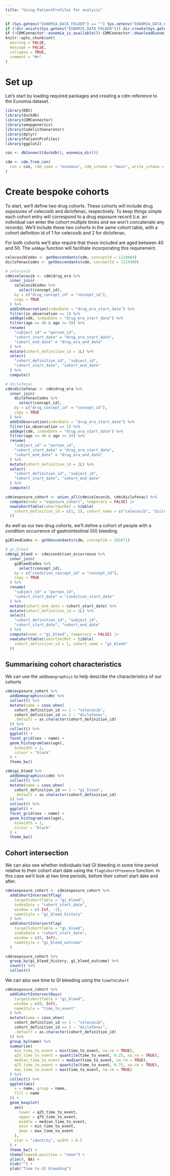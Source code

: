 ```yaml
---
title: "Using PatientProfiles for analysis"
---
```


```r
if (Sys.getenv("EUNOMIA_DATA_FOLDER") == "") Sys.setenv("EUNOMIA_DATA_FOLDER" = tempdir())
if (!dir.exists(Sys.getenv("EUNOMIA_DATA_FOLDER"))) dir.create(Sys.getenv("EUNOMIA_DATA_FOLDER"))
if (!CDMConnector::eunomia_is_available()) CDMConnector::downloadEunomiaData()
knitr::opts_chunk$set(
  warning = FALSE,
  message = FALSE,
  collapse = TRUE,
  comment = "#>"
)
```

# Set up 
Let's start by loading required packages and creating a cdm reference to the Eunomia dataset. 

```r
library(DBI)
library(duckdb)
library(CDMConnector)
library(omopgenerics)
library(CodelistGenerator)
library(dplyr)
library(PatientProfiles)
library(ggplot2)

con <- dbConnect(duckdb(), eunomia_dir())

cdm <- cdm_from_con(
  con = con, cdm_name = "eunomia", cdm_schema = "main", write_schema = "main"
)
```


# Create bespoke cohorts

To start, we'll define two drug cohorts. These cohorts will include drug exposures of celecoxib and diclofenac, respectively. To keep things simple each cohort entry will correspond to a drug exposure record (i.e. an individual can enter the cohort multiple times and we won't concatenate any records). We'll include these two cohorts in the same cohort table, with a cohort definition id of 1 for celecoxib and 2 for diclofenac.

For both cohorts we'll also require that those included are aged between 40 and 50. The `addAge` function will facilitate incorporating this requirement.


```r
celecoxibCodes <- getDescendants(cdm, conceptId = 1118084)
diclofenacCodes <- getDescendants(cdm, conceptId = 1124300)

# celecoxib
cdm$celecoxib <- cdm$drug_era %>%
  inner_join(
    celecoxibCodes %>%
      select(concept_id),
    by = c("drug_concept_id" = "concept_id"),
    copy = TRUE
  ) %>%
  addInObservation(indexDate = "drug_era_start_date") %>%
  filter(in_observation == 1) %>%
  addAge(cdm, indexDate = "drug_era_start_date") %>%
  filter(age >= 40 & age <= 50) %>%
  rename(
    "subject_id" = "person_id",
    "cohort_start_date" = "drug_era_start_date",
    "cohort_end_date" = "drug_era_end_date"
  ) %>%
  mutate(cohort_definition_id = 1L) %>%
  select(
    "cohort_definition_id", "subject_id",
    "cohort_start_date", "cohort_end_date"
  ) %>%
  compute()

# diclofenac
cdm$diclofenac <- cdm$drug_era %>%
  inner_join(
    diclofenacCodes %>%
      select(concept_id),
    by = c("drug_concept_id" = "concept_id"),
    copy = TRUE
  ) %>%
  addInObservation(indexDate = "drug_era_start_date") %>%
  filter(in_observation == 1) %>%
  addAge(cdm, indexDate = "drug_era_start_date") %>%
  filter(age >= 40 & age <= 50) %>%
  rename(
    "subject_id" = "person_id",
    "cohort_start_date" = "drug_era_start_date",
    "cohort_end_date" = "drug_era_end_date"
  ) %>%
  mutate(cohort_definition_id = 2L) %>%
  select(
    "cohort_definition_id", "subject_id",
    "cohort_start_date", "cohort_end_date"
  ) %>%
  compute()

cdm$exposure_cohort <- union_all(cdm$celecoxib, cdm$diclofenac) %>%
  compute(name = "exposure_cohort", temporary = FALSE) |>
  newCohortTable(cohortSetRef = tibble(
    cohort_definition_id = c(1, 2), cohort_name = c("celecoxib", "diclofenac")
  ))
```

As well as our two drug cohorts, we'll define a cohort of people with a condition occurrence of gastrointestinal (GI) bleeding. 

```r
giBleedCodes <- getDescendants(cdm, conceptId = 192671)

# gi_bleed
cdm$gi_bleed <- cdm$condition_occurrence %>%
  inner_join(
    giBleedCodes %>%
      select(concept_id),
    by = c("condition_concept_id" = "concept_id"),
    copy = TRUE
  ) %>%
  rename(
    "subject_id" = "person_id",
    "cohort_start_date" = "condition_start_date"
  ) %>%
  mutate(cohort_end_date = cohort_start_date) %>%
  mutate(cohort_definition_id = 1L) %>%
  select(
    "cohort_definition_id", "subject_id",
    "cohort_start_date", "cohort_end_date"
  ) %>%
  compute(name = "gi_bleed", temporary = FALSE) |>
  newCohortTable(cohortSetRef = tibble(
    cohort_definition_id = 1, cohort_name = "gi_bleed"
  ))
```

## Summarising cohort characteristics

We can use the `addDemographics` to help describe the characteristics of our cohorts

```r
cdm$exposure_cohort %>%
  addDemographics(cdm) %>%
  collect() %>%
  mutate(name = case_when(
    cohort_definition_id == 1 ~ "celecoxib",
    cohort_definition_id == 2 ~ "diclofenac",
    .default = as.character(cohort_definition_id)
  )) %>%
  collect() %>%
  ggplot() +
  facet_grid(sex ~ name) +
  geom_histogram(aes(age),
    binwidth = 1,
    colour = "black"
  ) +
  theme_bw()
```


```r
cdm$gi_bleed %>%
  addDemographics(cdm) %>%
  collect() %>%
  mutate(name = case_when(
    cohort_definition_id == 1 ~ "gi_bleed",
    .default = as.character(cohort_definition_id)
  )) %>%
  collect() %>%
  ggplot() +
  facet_grid(sex ~ name) +
  geom_histogram(aes(age),
    binwidth = 1,
    colour = "black"
  ) +
  theme_bw()
```

## Cohort intersection
We can also see whether individuals had GI bleeding in some time period relative to their cohort start date using the `flagCohortPresence` function. In this case we'll look at two time periods, before their cohort start date and after.
```r
cdm$exposure_cohort <- cdm$exposure_cohort %>%
  addCohortIntersectFlag(
    targetCohortTable = "gi_bleed",
    indexDate = "cohort_start_date",
    window = c(-Inf, -1),
    nameStyle = "gi_bleed_history"
  ) %>%
  addCohortIntersectFlag(
    targetCohortTable = "gi_bleed",
    indexDate = "cohort_start_date",
    window = c(0, Inf),
    nameStyle = "gi_bleed_outcome"
  )
```

```r
cdm$exposure_cohort %>%
  group_by(gi_bleed_history, gi_bleed_outcome) %>%
  count() %>%
  collect()
```

We can also see time to GI bleeding using the `timeToCohort`
```r
cdm$exposure_cohort %>%
  addCohortIntersectDays(
    targetCohortTable = "gi_bleed",
    window = c(0, Inf),
    nameStyle = "time_to_event"
  ) %>%
  mutate(name = case_when(
    cohort_definition_id == 1 ~ "celecoxib",
    cohort_definition_id == 2 ~ "diclofenac",
    .default = as.character(cohort_definition_id)
  )) %>%
  group_by(name) %>%
  summarise(
    min_time_to_event = min(time_to_event, na.rm = TRUE),
    q25_time_to_event = quantile(time_to_event, 0.25, na.rm = TRUE),
    median_time_to_event = median(time_to_event, na.rm = TRUE),
    q75_time_to_event = quantile(time_to_event, 0.75, na.rm = TRUE),
    max_time_to_event = max(time_to_event, na.rm = TRUE)
  ) %>%
  collect() %>%
  ggplot(aes(
    x = name, group = name,
    fill = name
  )) +
  geom_boxplot(
    aes(
      lower = q25_time_to_event,
      upper = q75_time_to_event,
      middle = median_time_to_event,
      ymin = min_time_to_event,
      ymax = max_time_to_event
    ),
    stat = "identity", width = 0.5
  ) +
  theme_bw() +
  theme(legend.position = "none") +
  ylim(0, NA) +
  xlab("") +
  ylab("Time to GI bleeding")
```
